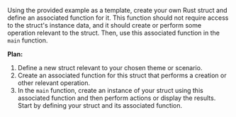 Using the provided example as a template, create your own Rust struct and define an associated function for it. This function should not require access to the struct's instance data, and it should create or perform some operation relevant to the struct. Then, use this associated function in the `main` function.



**Plan:**
1. Define a new struct relevant to your chosen theme or scenario.
2. Create an associated function for this struct that performs a creation or other relevant operation.
3. In the `main` function, create an instance of your struct using this associated function and then perform actions or display the results. Start by defining your struct and its associated function.